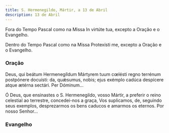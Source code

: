 ```yaml
---
title: S. Hermenegildo, Mártir, a 13 de Abril
description: 13 de Abril
---
```



Fora do Tempo Pascal como na Missa In virtúte tua, excepto a Oração e o Evangelho.

<LinkCard
  href="/missal/comum/4martirnaopontifice1"
  title="Mártir não Pontífice - Missa In virtúte tua"
/>

Dentro do Tempo Pascal como na Missa Protexísti me, excepto a Oração e o Evangelho.

<LinkCard href="/missal/comum/9martir" title="Mártir - Missa Protexísti me" />

### Oração

<div class="side-by-side not-content">

Deus, qui beátum Hermenegíldum Mártyrem tuum cœlésti regno terrénum postpónere docuísti: da, quǽsumus, nobis; ejus exémplo cadúca despícere atque ætérna sectári. Per Dóminum...

Ó Deus, que ensinastes o S. Hermenegildo, vosso Mártir, a preferir o reino celestial ao terrestre, concedei-nos a graça, Vos suplicamos, de, seguindo seus exemplos, desprezarmos os bens caducos e amarmos os eternos. Por nosso Senhor...

</div>

### Evangelho

<LinkCard
  href="/missal/comum/2martirpontificeforapascal#evangelho"
  title="Mártir Pontífice - Missa Státuit ei Dóminus"
/>
